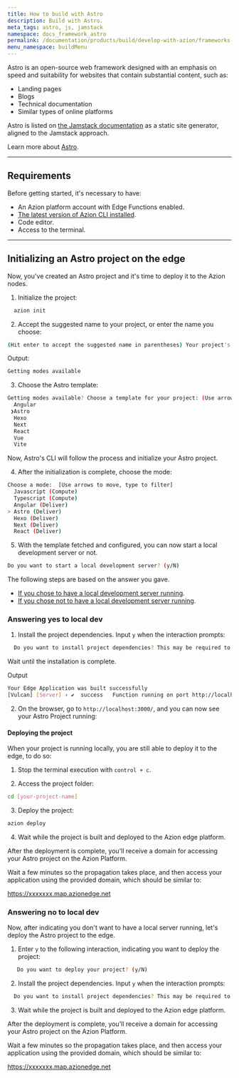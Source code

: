 ```yaml
---
title: How to build with Astro
description: Build with Astro.
meta_tags: astro, js, jamstack
namespace: docs_framework_astro
permalink: /documentation/products/build/develop-with-azion/frameworks-specific/astro/
menu_namespace: buildMenu
---
```


Astro is an open-source web framework designed with an emphasis on speed and suitability for websites that contain substantial content, such as:

- Landing pages
- Blogs
- Technical documentation
- Similar types of online platforms

Astro is listed on [the Jamstack documentation](https://jamstack.org/generators/astro/) as a static site generator, aligned to the Jamstack approach.

Learn more about [Astro](https://docs.astro.build/en/getting-started/).

---

## Requirements

Before getting started, it's necessary to have:

- An Azion platform account with Edge Functions enabled.
- [The latest version of Azion CLI installed](/en/documentation/products/cli/overview/).
- Code editor.
- Access to the terminal.

---

## Initializing an Astro project on the edge

Now, you've created an Astro project and it's time to deploy it to the Azion nodes.

1. Initialize the project:

```sh 
  azion init
```

2. Accept the suggested name to your project, or enter the name you choose:

```sh 
(Hit enter to accept the suggested name in parentheses) Your project's name:  (dynamic_caligari)
```

Output: 

```sh
Getting modes available
```

3. Choose the Astro template: 

```sh 
Getting modes available? Choose a template for your project: (Use arrow keys)
  Angular 
 ❯Astro 
  Hexo 
  Next 
  React 
  Vue 
  Vite 
```

Now, Astro's CLI will follow the process and initialize your Astro project.

4. After the initialization is complete, choose the mode:

```sh 
Choose a mode:  [Use arrows to move, type to filter]
  Javascript (Compute)
  Typescript (Compute)
  Angular (Deliver)
> Astro (Deliver)
  Hexo (Deliver)
  Next (Deliver)
  React (Deliver)
```

5. With the template fetched and configured, you can now start a local development server or not.

```sh 
Do you want to start a local development server? (y/N) 
```

The following steps are based on the answer you gave. 

- [If you chose to have a local development server running]().
- [If you chose not to have a local development server running]().

### Answering yes to local dev


1. Install the project dependencies. Input `y` when the interaction prompts:

```sh 
  Do you want to install project dependencies? This may be required to start local development server (y/N)
```

Wait until the installation is complete.

Output

```sh
Your Edge Application was built successfully
[Vulcan] [Server] › ✔  success   Function running on port http://localhost:3000/
```

2. On the browser, go to `http://localhost:3000/`, and you can now see your Astro Project running: 

#### Deploying the project

When your project is running locally, you are still able to deploy it to the edge, to do so: 

1. Stop the terminal execution with `control + c`. 

2. Access the project folder:

```sh
cd [your-project-name] 
```

3. Deploy the project: 

```sh
azion deploy
```

4. Wait while the project is built and deployed to the Azion edge platform.


After the deployment is complete, you'll receive a domain for accessing your Astro project on the Azion Platform.

Wait a few minutes so the propagation takes place, and then access your application using the provided domain, which should be similar to:

https://xxxxxxx.map.azionedge.net


### Answering no to local dev

Now, after indicating you don't want to have a local server running, let's deploy the Astro project to the edge. 

1. Enter `y` to the following interaction, indicating you want to deploy the project:

```sh
   Do you want to deploy your project? (y/N) 
```

2. Install the project dependencies. Input `y` when the interaction prompts:

```sh 
  Do you want to install project dependencies? This may be required to deploy your project (y/N)
```

3. Wait while the project is built and deployed to the Azion edge platform.


After the deployment is complete, you'll receive a domain for accessing your Astro project on the Azion Platform.

Wait a few minutes so the propagation takes place, and then access your application using the provided domain, which should be similar to:

https://xxxxxxx.map.azionedge.net